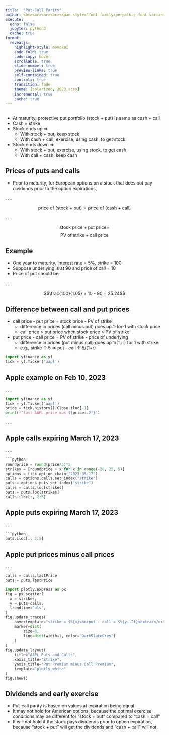 ```yaml
---
title:  "Put-Call Parity"
author: <br><br><br><br><span style="font-family:perpetua; font-variant:small-caps; color:#606060;">Kerry Back</span><br><br><img src="RiceBusiness-transparent-logo-sm.png"  height=80>
execute:
  echo: false
  jupyter: python3
  cache: true
format: 
  revealjs:
    highlight-style: monokai
    code-fold: true
    code-copy: hover
    scrollable: true
    slide-number: true
    preview-links: true
    self-contained: true
    controls: true
    transition: fade
    theme: [solarized, 2023.scss]
    incremental: true
    cache: true
---
```



##

- At maturity, protective put portfolio (stock + put) is same as cash + call
- Cash = strike
- Stock ends up $\Rightarrow$ 
  - With stock + put, keep stock
  - With cash + call, exercise, using cash, to get stock
- Stock ends down $\Rightarrow$
  - With stock + put, exercise, using stock, to get cash
  - With call + cash, keep cash

## Prices of puts and calls

- Prior to maturity, for European options on a stock that does not pay dividends prior to the option expirations,

. . .

$$ \text{price of (stock + put)} = \text{price of (cash + call)}$$

. . .

$$ \text{stock price} + \text{put price} = $$
$$ \text{PV of strike} + \text{call price}$$

## Example

- One year to maturity, interest rate = 5%, strike = 100
- Suppose underlying is at 90 and price of call = 10
- Price of put should be

. . .

$$\frac{100}{1.05} + 10 - 90 = 25.24$$

## Difference between call and put prices

- call price - put price = stock price - PV of strike
  - difference in prices (call minus put) goes up 1-for-1 with stock price
  - call price > put price when stock price > PV of strike
- put price - call price = PV of strike - price of underlying
  - difference in prices (put minus call) goes up 1/(1+r) for 1 with strike
  - e.g., strike $\uparrow$ 5 $\Rightarrow$ put - call $\uparrow$ 5/(1+r)

```python
import yfinance as yf
tick = yf.Ticker('aapl')
```

## Apple example on Feb 10, 2023
. . .

```python
import yfinance as yf
tick = yf.Ticker('aapl')
price = tick.history().Close.iloc[-1]
print(f"last AAPL price was ${price:.2f}")
```

. . .

## Apple calls expiring March 17, 2023 {.smaller}

. . .

```python
```python
roundprice = round(price/5)*5
strikes = [roundprice + x for x in range(-20, 25, 5)]
options = tick.option_chain("2023-03-17")
calls = options.calls.set_index("strike")
puts = options.puts.set_index("strike")
calls = calls.loc[strikes]
puts = puts.loc[strikes]
calls.iloc[:, 2:5]
```

## Apple puts expiring March 17, 2023 {.smaller}

. . .

```python
```python
puts.iloc[:, 2:5]
```

## Apple put prices minus call prices

. . .

```python
calls = calls.lastPrice
puts = puts.lastPrice

import plotly.express as px
fig = px.scatter(
  x = strikes,
  y = puts-calls,
  trendline="ols",
)
fig.update_traces(
    hovertemplate="strike = $%{x}<br>put - call = $%{y:.2f}<extra></extra>",
    marker=dict(
        size=8, 
        line=dict(width=1, color="DarkSlateGrey")
    )
)
fig.update_layout(
    title="AAPL Puts and Calls",
    xaxis_title="Strike",
    yaxis_title="Put Premium minus Call Premium",
    template="plotly_white"
)
fig.show()
```


## Dividends and early exercise

- Put-call parity is based on values at expiration being equal
- It may not hold for American options, because the optimal exercise conditions may be different for "stock + put" compared to "cash + call"
- It will not hold if the stock pays dividends prior to option expiration, because "stock + put" will get the dividends and "cash + call" will not.